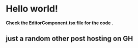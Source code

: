 # Hello world!

**Check the EditorComponent.tsx file for the code .**

## just a random other post hosting on GH
